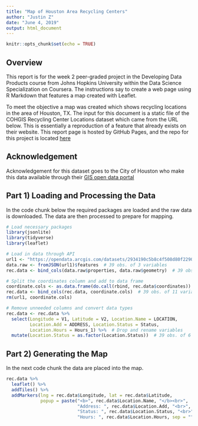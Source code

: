 ```yaml
---
title: "Map of Houston Area Recycling Centers"
author: "Justin Z"
date: "June 4, 2019"
output: html_document
---
```



```r

knitr::opts_chunk$set(echo = TRUE)

```


## Overview

This report is for the week 2 peer-graded project in the Developing Data
Products course from Johns Hopkins University within the Data Science
Specialization on Coursera. The instructions say to create a web page using R
Markdown that features a map created with Leaflet. 

To meet the objective a map was created which shows recycling locations in the
area of Houston, TX. The input for this document is a static file of the COHGIS
Recycling Center Locations dataset which came from the URL below. This is
essentially a reproduction of a feature that already exists on their website.
This report page is hosted by GitHub Pages, and the repo for this project is
located [here][2]

[2]: https://github.com/jtzingsheim1/Houston-Recycling-Map  "GitHub repo"

## Acknowledgement

Acknowledgement for this dataset goes to the City of Houston who make this data
available through their [GIS open data portal][1]

[1]: https://cohgis-mycity.opendata.arcgis.com/  "COHGIS Website"


## Part 1) Loading and Processing the Data

In the code chunk below the required packages are loaded and the raw data is
downloaded. The data are then processed to prepare for mapping.

```r

# Load necessary packages
library(jsonlite)
library(tidyverse)
library(leaflet)

# Load in data through API
url1 <- "https://opendata.arcgis.com/datasets/2934190c5b8c4f508d80f22905d8cacc_2.geojson"
data.raw <- fromJSON(url1)$features  # 39 obs. of 3 variables
rec.data <- bind_cols(data.raw$properties, data.raw$geometry)  # 39 obs. of 9

# Split the coordinates column and add to data frame
coordinate.cols <- as.data.frame(do.call(rbind, rec.data$coordinates))  # 39 x 2
rec.data <- bind_cols(rec.data, coordinate.cols)  # 39 obs. of 11 variables
rm(url1, coordinate.cols)

# Remove unneeded columns and convert data types
rec.data <- rec.data %>%
  select(Longitude = V1, Latitude = V2, Location.Name = LOCATION,
         Location.Add = ADDRESS, Location.Status = Status,
         Location.Hours = Hours_1) %>%  # Drop and rename variables
  mutate(Location.Status = as.factor(Location.Status))  # 39 obs. of 6 variables

```


## Part 2) Generating the Map

In the next code chunk the data are placed into the map.

```r

rec.data %>%
  leaflet() %>%
  addTiles() %>%
  addMarkers(lng = rec.data$Longitude, lat = rec.data$Latitude,
             popup = paste("<b>", rec.data$Location.Name, "</b><br>",
                           "Address: ", rec.data$Location.Add, "<br>",
                           "Status: ", rec.data$Location.Status, "<br>",
                           "Hours: ", rec.data$Location.Hours, sep = ""))

```


